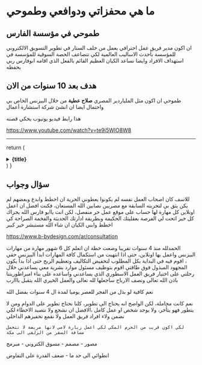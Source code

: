 # ما هي محفزاتي ودوافعي وطموحي

## طموحي في مؤسسة الفارس

ان اكون مدير فريق عمل احترافي يعمل من خلف الستار في تطوير التسويق الالكتروني للمؤسسة بأحدث الاساليب العالمية لكي تتضاعف الحصة السوقية للمؤسسة في استهداف الافراد وايضا نساعد الكيان العظيم القائم بالفعل الذي اقامه ابوفارس ربي يحفظه


## هدف بعد 10 سنوات من الان

طموحي ان اكون مثل الملياردير المصري **صلاح عطية** من خلال البيزنس الخاص بي واحتمال ايضا ان انشئ شركة استشارة أعمال

هذا رابط فيديو يوتيوب يحكي قصته

https://www.youtube.com/watch?v=te9i5WlO8W8 

---



  return (
    <details
      closed
      className="last-of-type:mb-0 rounded-lg bg-neutral-50 dark:bg-neutral-800 p-2 mt-4"
    >
      <summary>
        <strong className="text-lg">{title}</strong>
      </summary>
      <div className="nx-p-2">{children}</div>
    </details>
  )
}

## سؤال وجواب


<FAQBox title="هل صنعت متجر الكتروني او بيزنس كامل من قبل ونجح؟">

  للاسف كان اصحاب العمل نفسه لم يكونوا يعطوني الحرية ان اخطط وابدع وبعضهم لم يكن يثق بي لتجربته السابقة مع مصريين نصابين الله المستعان، فكنت افضل ان اعمل اونلاين كل مهارة لها حساب على موقع عمل حر منفصل، لكن انت ياابو فارس الله يجزاك كل خير اتحت لي الفرصة بعقليتك الحكيمة وبطريقة ادارتك الحديثة والفخمة الصراحة كي اخطط وابني الكيان ان شاء الله مستبشر خير كبير

https://www.b-bydesign.com/ar/consultation

</FAQBox>

<FAQBox title="ما هي خبرتك؟ ولماذا ترى نفسك كفؤ لهذا البيزنس؟">
  الحمدلله منذ 4 سنوات تقريبا وضعت خطة ان اتعلم كل 6 شهور مهارة من مهارات البيزنس واعمل بها اونلاين، حتى اذا انتهيت من استكمال كافة المهارات ابدأ البيزنس حقي ، اقوم فيه في البداية بكل المطلوب  لتخفيض التكاليف وتعظيم الربح حتى اذا بدأ يكون المجهود المبذول فوق طاقتي اقوم بتوظيف مسئول موارد بشرية معي يساعدني خلال رحلتي على اختيار فريق العمل الاسطوري الذي يساعدني واساعده على بناء امبراطوريتنا باذن الله تعالى ونصف الارباح ساجعلها لله تعالى والعمل الخيري الله يتقبل يااارب

</FAQBox>


<FAQBox title="هل 4 سنوات كافية لتجميع كل هذه المهارات والخبرة؟">

  نعم كافية لو بذل من الفجر للعصر يوميا لمدة ال 4 سنوات بفضل الله 
  
</FAQBox>



<FAQBox title="على الواتساب قلت ان لدى المؤسسة تسويق الكتروني ممتاز">

  نعم كانت مجاملة، لكن الواضح انه يحتاج الى تطوير، كلنا نحتاج تطوير على الدوام ومن لا يتطور فهو يتأخر، ولا يوجد شخص او عمل كامل ،الافضل ان نشجع ولا نتصيد الاخطاء لكي نضمن ولاء افراد فريق العمل ولا نقمع تحفيزهم الداخلي
</FAQBox>


<FAQBox title="لماذا تركت الزلفي وانت كنت مستمتع بالحياة بها وجئت الى جدة على هذا الراتب الضعيف ">

    لكي اكون قريب من الحرم المكي لكي اعمل زيارة لامي لانها مريضة لا تتحمل مسافة السفر من الزلفي الى مكة


</FAQBox>


<FAQBox title=" اذكر نقاط قوتك في بضع كلمات  ">

  مصور - مصمم - مسوق الكتروني - مبرمج 

</FAQBox>



<FAQBox title=" اذكر نقاط ضعفك في بضع كلمات  ">

  انطوائي الى حد ما - ضعف القدرة على التفاوض 

</FAQBox>


